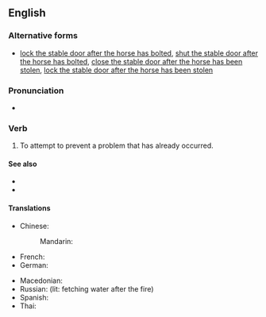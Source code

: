 ==English==

===Alternative forms===
* [[lock the stable door after the horse has bolted]], [[shut the stable door after the horse has bolted]], [[close the stable door after the horse has been stolen]], [[lock the stable door after the horse has been stolen]]

===Pronunciation===
* {{audio|en-au-close the stable door after the horse has bolted.ogg|Audio (AU)|lang=en}}

===Verb===
{{head|en|verb}}

# {{lb|en|idiomatic}} To attempt to prevent a problem that has already occurred.

====See also====
* {{l|en|that ship has sailed}}
* {{l|en|too little, too late}}

====Translations====
{{trans-top}}
* Chinese:
*: Mandarin: {{t+|cmn|亡羊補牢}}
* French: {{t-needed|fr}}
* German: {{t-needed|de}}
{{trans-mid}}
* Macedonian: {{t|mk|по свадба тапани}}
* Russian: {{t|ru|после пожара да за водой}} (lit: fetching water after the fire)
* Spanish: {{t-needed|es}}
* Thai: {{t|th|วัวหายล้อมคอก}}
{{trans-bottom}}
